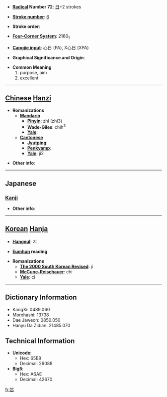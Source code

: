 * '''[[Wiktionary:Chinese radical index| Radical]] Number 72''': [[Wiktionary:Chinese radical index 日|日]]+2 strokes

* '''[[Wiktionary:Chinese total strokes index|Stroke number]]''': [[Wiktionary:Chinese total strokes index 6|6]]

* '''Stroke order''': 

* '''[[Wiktionary:Chinese four corner index|Four-Corner System]]''': 2160<sub>1</sub>

* '''[[Wiktionary:Chinese Cangjie index|Cangjie input]]''': 心日 (PA), X心日 (XPA)

* '''Graphical Significance and Origin''': 

* '''Common Meaning'''
*#purpose, aim
*# excellent


----

== [[Chinese]] [[Hanzi]] ==

* '''Romanizations'''
** '''[[Mandarin]]'''
*** '''[[Pinyin]]''': zhǐ (zhi3)
*** '''[[Wade-Giles]]''': chih<sup>3</sup>
*** '''[[Yale]]''': 
** '''[[Cantonese]]'''
*** '''[[Jyutping]]''':
*** '''[[Penkyamp]]''': 
*** '''[[Yale]]''': ji2

* '''Other info''': 

----

==Japanese==
===[[Kanji]]===
{{kanji|on readings=[[し]] (shi)
|kun readings=[[むね]] (mune), [[うまい]] (umai)
}}

* '''Other info''':  

----

== [[Korean]] [[Hanja]] ==

* '''[[Hangeul]]''': 지

* '''[[Eumhun]] reading''': 

* '''Romanizations'''
** '''[[The 2000 South Korean Revised Romanization|The 2000 South Korean Revised]]''': ji
** '''[[McCune-Reischauer]]''': chi
** '''[[Yale]]''': ci

----

== Dictionary Information ==

* KangXi: 0489.060
* Morohashi: 13738
* Dae Jaweon: 0850.050
* Hanyu Da Zidian: 21485.070

== Technical Information ==

* '''Unicode''':
** Hex: 65E8
** Decimal: 26088
* '''Big5''':
** Hex: A6AE
** Decimal: 42670

[[fr:旨]]